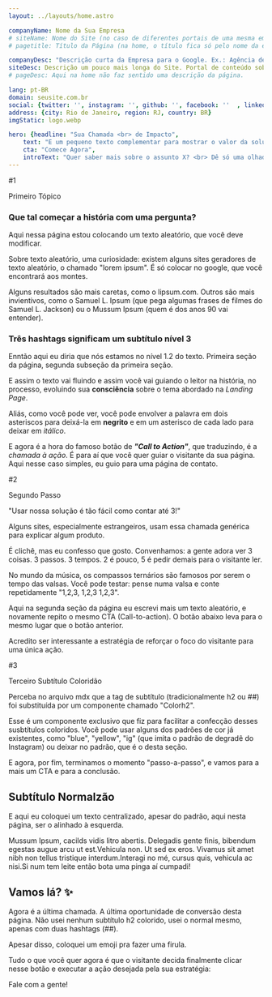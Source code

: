 ```yaml
---
layout: ../layouts/home.astro

companyName: Nome da Sua Empresa
# siteName: Nome do Site (no caso de diferentes portais de uma mesma empresa)
# pagetitle: Título da Página (na home, o título fica só pelo nome da empresa mesmo, mas você pode mudar)

companyDesc: "Descrição curta da Empresa para o Google. Ex.: Agência de Marketing. Especialista em X e Y."
siteDesc: Descrição um pouco mais longa do Site. Portal de conteúdo sobre assunto X, para que você possa fazer Y melhor. 
# pageDesc: Aqui na home não faz sentido uma descrição da página.

lang: pt-BR
domain: seusite.com.br
social: {twitter: '', instagram: '', github: '', facebook: ''  , linkedin: '' }
address: {city: Rio de Janeiro, region: RJ, country: BR}
imgStatic: logo.webp

hero: {headline: "Sua Chamada <br> de Impacto",
    text: "E um pequeno texto complementar para mostrar o valor da solução. <br><br class='md:hidden'> Consiga atingir seus objetivos.",
    cta: "Comece Agora",
    introText: "Quer saber mais sobre o assunto X? <br> Dê só uma olhada:"}
---
```



<Colorh2 grad="blue">
    <p slot="before">#1</p>
    Primeiro Tópico
</Colorh2>

### Que tal começar a história com uma pergunta?

Aqui nessa página estou colocando um texto aleatório, que você deve modificar.

Sobre texto aleatório, uma curiosidade: existem alguns sites geradores de texto aleatório, o chamado "lorem ipsum". É só colocar no google, que você encontrará aos montes. 

Alguns resultados são mais caretas, como o lipsum.com. Outros são mais invientivos, como o Samuel L. Ipsum (que pega algumas frases de filmes do Samuel L. Jackson) ou o Mussum Ipsum (quem é dos anos 90 vai entender).


### Três hashtags significam um subtítulo nível 3

Enntão aqui eu diria que nós estamos no nível 1.2 do texto. Primeira seção da página, segunda subseção da primeira seção.

E assim o texto vai fluindo e assim você vai guiando o leitor na história, no processo, evoluindo sua **consciência** sobre o tema abordado na *Landing Page*.

Aliás, como você pode ver, você pode envolver a palavra em dois asteriscos para deixá-la em **negrito** e em um asterisco de cada lado para deixar em *itálico*.

E agora é a hora do famoso botão de ***"Call to Action"***, que traduzindo, é a *chamada à ação*. É para aí que você quer guiar o visitante da sua página. Aqui nesse caso simples, eu guio para uma página de contato.

<Cta/>

<Colorh2 grad="yellow">
    <p slot="before">#2</p>
    Segundo Passo
</Colorh2>

"Usar nossa solução é tão fácil como contar até 3!"

Alguns sites, especialmente estrangeiros, usam essa chamada genérica para explicar algum produto.

É clichê, mas eu confesso que gosto. Convenhamos: a gente adora ver 3 coisas. 3 passos. 3 tempos. 2 é pouco, 5 é pedir demais para o visitante ler.

No mundo da música, os compassos ternários são famosos por serem o tempo das valsas. Você pode testar: pense numa valsa e conte repetidamente "1,2,3, 1,2,3 1,2,3".

Aqui na segunda seção da página eu escrevi mais um texto aleatório, e novamente repito o mesmo CTA (Call-to-action). O botão abaixo leva para o mesmo lugar que o botão anterior.

Acredito ser interessante a estratégia de reforçar o foco do visitante para uma única ação.

<Cta/>

<Colorh2>
    <p slot="before">#3</p>
    Terceiro Subtítulo Coloridão
</Colorh2>

Perceba no arquivo mdx que a tag de subtítulo (tradicionalmente h2 ou \##) foi substituída por um componente chamado "Colorh2". 

Esse é um componente exclusivo que fiz para facilitar a confecção desses susbtítulos coloridos. Você pode usar alguns dos padrões de cor já existentes, como "blue", "yellow", "ig" (que imita o padrão de degradê do Instagram) ou deixar no padrão, que é o desta seção.

E agora, por fim, terminamos o momento "passo-a-passo", e vamos para a mais um CTA e para a conclusão.

<Cta/>

## Subtítulo Normalzão

<span class="text-center">
E aqui eu coloquei um texto centralizado, apesar do padrão, aqui nesta página, ser o alinhado à esquerda.

Mussum Ipsum, cacilds vidis litro abertis. Delegadis gente finis, bibendum egestas augue arcu ut est.Vehicula non. Ut sed ex eros. Vivamus sit amet nibh non tellus tristique interdum.Interagi no mé, cursus quis, vehicula ac nisi.Si num tem leite então bota uma pinga aí cumpadi!
</span>

## Vamos lá? ✨

Agora é a última chamada. A última oportunidade de conversão desta página. Não usei nenhum subtítulo h2 colorido, usei o normal mesmo, apenas com duas hashtags (\##).

Apesar disso, coloquei um emoji pra fazer uma firula.

Tudo o que você quer agora é que o visitante decida finalmente clicar nesse botão e executar a ação desejada pela sua estratégia:

<Cta>Fale com a gente!</Cta> 